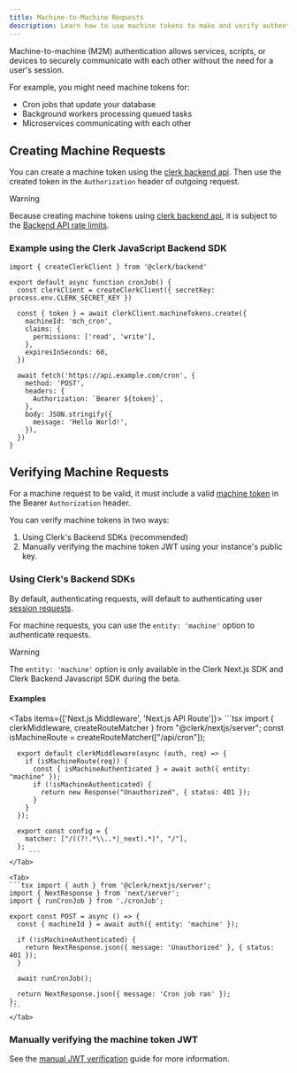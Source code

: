 ```yaml
---
title: Machine-to-Machine Requests
description: Learn how to use machine tokens to make and verify authenticated requests.
---
```


Machine-to-machine (M2M) authentication allows services, scripts, or devices to securely communicate with each other without the need for a user's session.

For example, you might need machine tokens for:

- Cron jobs that update your database
- Background workers processing queued tasks
- Microservices communicating with each other

## Creating Machine Requests

You can create a machine token using the [clerk backend api](https://clerk.com/docs/reference/backend-api/tag/machine-tokens). Then use the created token in the `Authorization` header of outgoing request.

> [!WARNING]
> Because creating machine tokens using [clerk backend api](https://clerk.com/docs/reference/backend-api/tag/machine-tokens), it is subject to the [Backend API rate limits](/docs/rate-limits).

### Example using the Clerk JavaScript Backend SDK

```tsx
import { createClerkClient } from '@clerk/backend'

export default async function cronJob() {
  const clerkClient = createClerkClient({ secretKey: process.env.CLERK_SECRET_KEY })

  const { token } = await clerkClient.machineTokens.create({
    machineId: 'mch_cron',
    claims: {
      permissions: ['read', 'write'],
    },
    expiresInSeconds: 60,
  })

  await fetch('https://api.example.com/cron', {
    method: 'POST',
    headers: {
      Authorization: `Bearer ${token}`,
    },
    body: JSON.stringify({
      message: 'Hello World!',
    }),
  })
}
```

## Verifying Machine Requests

For a machine request to be valid, it must include a valid [machine token](/docs/machine-requests/machine-tokens) in the Bearer `Authorization` header.

You can verify machine tokens in two ways:

1. Using Clerk's Backend SDKs (recommended)
2. Manually verifying the machine token JWT using your instance's public key.

### Using Clerk's Backend SDKs

By default, authenticating requests, will default to authenticating user [session requests](/docs/session-requests/overview).

For machine requests, you can use the `entity: 'machine'` option to authenticate requests.

> [!WARNING]
> The `entity: 'machine'` option is only available in the Clerk Next.js SDK and Clerk Backend Javascript SDK during the beta.

#### Examples

  <Tabs items={['Next.js Middleware', 'Next.js API Route']}>
    <Tab>
      ```tsx import { clerkMiddleware, createRouteMatcher } from "@clerk/nextjs/server";
      const isMachineRoute = createRouteMatcher(["/api/cron"]);

      export default clerkMiddleware(async (auth, req) => {
        if (isMachineRoute(req)) {
          const { isMachineAuthenticated } = await auth({ entity: "machine" });
          if (!isMachineAuthenticated) {
            return new Response("Unauthorized", { status: 401 });
          }
        }
      });
 
      export const config = {
        matcher: ["/((?!.*\\..*|_next).*)", "/"],
      };
         ```
    </Tab>

    <Tab>
    ```tsx import { auth } from '@clerk/nextjs/server';
    import { NextResponse } from 'next/server';
    import { runCronJob } from './cronJob';

    export const POST = async () => {
      const { machineId } = await auth({ entity: 'machine' });

      if (!isMachineAuthenticated) {
        return NextResponse.json({ message: 'Unauthorized' }, { status: 401 });
      }

      await runCronJob();

      return NextResponse.json({ message: 'Cron job ran' });
    };
    ```
    </Tab>
  </Tabs>

### Manually verifying the machine token JWT

See the [manual JWT verification](/docs/machine-requests/manual-jwt) guide for more information.
